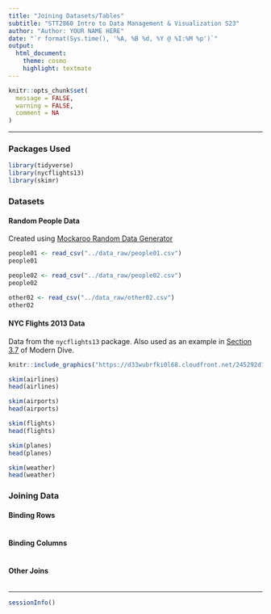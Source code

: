 ```yaml
---
title: "Joining Datasets/Tables"
subtitle: "STT2860 Intro to Data Management & Visualization S23"
author: "Author: YOUR NAME HERE"
date: "`r format(Sys.time(), '%A, %B %d, %Y @ %I:%M %p')`"
output: 
  html_document: 
    theme: cosmo
    highlight: textmate
---
```


```r
knitr::opts_chunk$set(
  message = FALSE,
  warning = FALSE,
  comment = NA
)
```
***

### Packages Used

```r
library(tidyverse)
library(nycflights13)
library(skimr)
```

### Datasets

#### Random People Data

Created using [Mockaroo Random Data Generator](https://www.mockaroo.com/)

```r
people01 <- read_csv("../data_raw/people01.csv")
people01
```

```r
people02 <- read_csv("../data_raw/people02.csv")
people02
```

```r
other02 <- read_csv("../data_raw/other02.csv")
other02
```

#### NYC Flights 2013 Data

Data from the `nycflights13` package. Also used as an example in [Section 3.7](https://moderndive.com/3-wrangling.html#joins) of Modern Dive.

```r
knitr::include_graphics("https://d33wubrfki0l68.cloudfront.net/245292d1ea724f6c3fd8a92063dcd7bfb9758d02/badf8/images/r4ds/relational-nycflights.png")
```

```r
skim(airlines)
head(airlines)
```

```r
skim(airports)
head(airports)
```

```r
skim(flights)
head(flights)
```

```r
skim(planes)
head(planes)
```

```r
skim(weather)
head(weather)
```

### Joining Data

#### Binding Rows

```r

```

#### Binding Columns

```r

```

#### Other Joins

```r

```


***
```r
sessionInfo()
```
